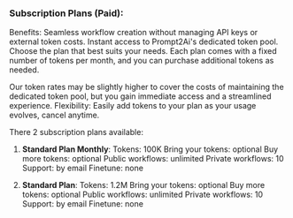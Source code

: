 ### Subscription Plans (Paid):

Benefits:
Seamless workflow creation without managing API keys or external token costs.
Instant access to Prompt2Ai's dedicated token pool.
Choose the plan that best suits your needs. 
Each plan comes with a fixed number of tokens per month, and you can purchase additional tokens as needed.

Our token rates may be slightly higher to cover the costs of maintaining the dedicated token pool, but you gain immediate access and a streamlined experience.
Flexibility: Easily add tokens to your plan as your usage evolves, cancel anytime.


There 2 subscription plans available:

1. **Standard Plan Monthly**:
Tokens: 100K
Bring your tokens: optional
Buy more tokens: optional
Public workflows: unlimited
Private workflows: 10
Support: by email
Finetune: none

3. **Standard Plan**:
Tokens: 1.2M
Bring your tokens: optional
Buy more tokens: optional
Public workflows: unlimited
Private workflows: 10
Support: by email
Finetune: none

